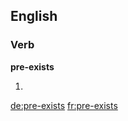 ==English==

===Verb===
'''pre-exists'''

# {{en-third-person singular of|pre-exist}}

[[de:pre-exists]]
[[fr:pre-exists]]